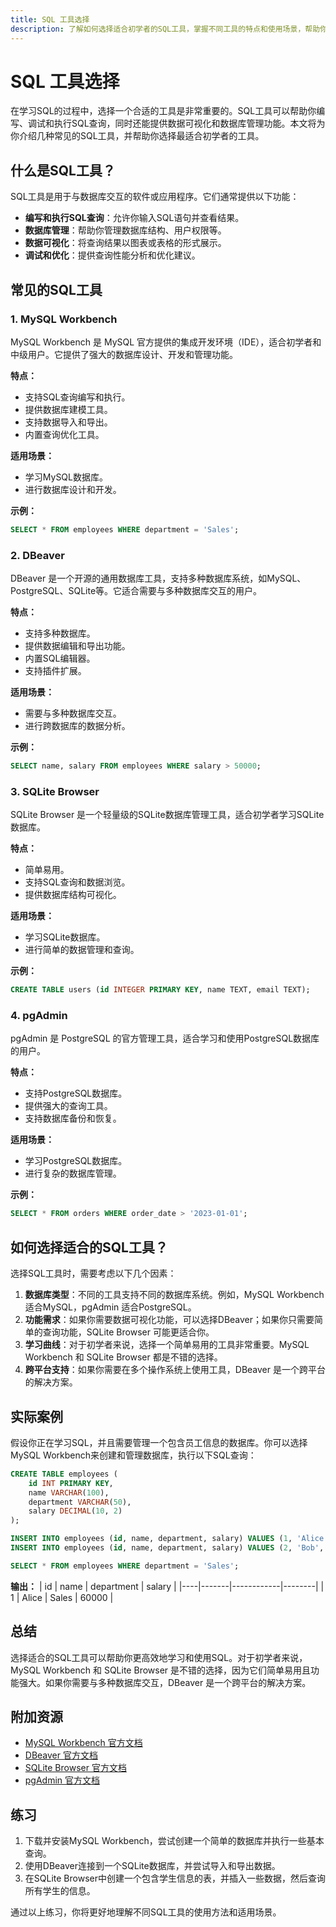 ```yaml
---
title: SQL 工具选择
description: 了解如何选择适合初学者的SQL工具，掌握不同工具的特点和使用场景，帮助你更高效地学习和使用SQL。
---
```


# SQL 工具选择

在学习SQL的过程中，选择一个合适的工具是非常重要的。SQL工具可以帮助你编写、调试和执行SQL查询，同时还能提供数据可视化和数据库管理功能。本文将为你介绍几种常见的SQL工具，并帮助你选择最适合初学者的工具。

## 什么是SQL工具？

SQL工具是用于与数据库交互的软件或应用程序。它们通常提供以下功能：

- **编写和执行SQL查询**：允许你输入SQL语句并查看结果。
- **数据库管理**：帮助你管理数据库结构、用户权限等。
- **数据可视化**：将查询结果以图表或表格的形式展示。
- **调试和优化**：提供查询性能分析和优化建议。

## 常见的SQL工具

### 1. MySQL Workbench

MySQL Workbench 是 MySQL 官方提供的集成开发环境（IDE），适合初学者和中级用户。它提供了强大的数据库设计、开发和管理功能。

**特点：**
- 支持SQL查询编写和执行。
- 提供数据库建模工具。
- 支持数据导入和导出。
- 内置查询优化工具。

**适用场景：**
- 学习MySQL数据库。
- 进行数据库设计和开发。

**示例：**
```sql
SELECT * FROM employees WHERE department = 'Sales';
```

### 2. DBeaver

DBeaver 是一个开源的通用数据库工具，支持多种数据库系统，如MySQL、PostgreSQL、SQLite等。它适合需要与多种数据库交互的用户。

**特点：**
- 支持多种数据库。
- 提供数据编辑和导出功能。
- 内置SQL编辑器。
- 支持插件扩展。

**适用场景：**
- 需要与多种数据库交互。
- 进行跨数据库的数据分析。

**示例：**
```sql
SELECT name, salary FROM employees WHERE salary > 50000;
```

### 3. SQLite Browser

SQLite Browser 是一个轻量级的SQLite数据库管理工具，适合初学者学习SQLite数据库。

**特点：**
- 简单易用。
- 支持SQL查询和数据浏览。
- 提供数据库结构可视化。

**适用场景：**
- 学习SQLite数据库。
- 进行简单的数据管理和查询。

**示例：**
```sql
CREATE TABLE users (id INTEGER PRIMARY KEY, name TEXT, email TEXT);
```

### 4. pgAdmin

pgAdmin 是 PostgreSQL 的官方管理工具，适合学习和使用PostgreSQL数据库的用户。

**特点：**
- 支持PostgreSQL数据库。
- 提供强大的查询工具。
- 支持数据库备份和恢复。

**适用场景：**
- 学习PostgreSQL数据库。
- 进行复杂的数据库管理。

**示例：**
```sql
SELECT * FROM orders WHERE order_date > '2023-01-01';
```

## 如何选择适合的SQL工具？

选择SQL工具时，需要考虑以下几个因素：

1. **数据库类型**：不同的工具支持不同的数据库系统。例如，MySQL Workbench 适合MySQL，pgAdmin 适合PostgreSQL。
2. **功能需求**：如果你需要数据可视化功能，可以选择DBeaver；如果你只需要简单的查询功能，SQLite Browser 可能更适合你。
3. **学习曲线**：对于初学者来说，选择一个简单易用的工具非常重要。MySQL Workbench 和 SQLite Browser 都是不错的选择。
4. **跨平台支持**：如果你需要在多个操作系统上使用工具，DBeaver 是一个跨平台的解决方案。

## 实际案例

假设你正在学习SQL，并且需要管理一个包含员工信息的数据库。你可以选择MySQL Workbench来创建和管理数据库，执行以下SQL查询：

```sql
CREATE TABLE employees (
    id INT PRIMARY KEY,
    name VARCHAR(100),
    department VARCHAR(50),
    salary DECIMAL(10, 2)
);

INSERT INTO employees (id, name, department, salary) VALUES (1, 'Alice', 'Sales', 60000);
INSERT INTO employees (id, name, department, salary) VALUES (2, 'Bob', 'HR', 50000);

SELECT * FROM employees WHERE department = 'Sales';
```

**输出：**
| id | name  | department | salary |
|----|-------|------------|--------|
| 1  | Alice | Sales      | 60000  |

## 总结

选择适合的SQL工具可以帮助你更高效地学习和使用SQL。对于初学者来说，MySQL Workbench 和 SQLite Browser 是不错的选择，因为它们简单易用且功能强大。如果你需要与多种数据库交互，DBeaver 是一个跨平台的解决方案。

## 附加资源

- [MySQL Workbench 官方文档](https://dev.mysql.com/doc/workbench/en/)
- [DBeaver 官方文档](https://dbeaver.io/docs/)
- [SQLite Browser 官方文档](https://sqlitebrowser.org/dl/)
- [pgAdmin 官方文档](https://www.pgadmin.org/docs/)

## 练习

1. 下载并安装MySQL Workbench，尝试创建一个简单的数据库并执行一些基本查询。
2. 使用DBeaver连接到一个SQLite数据库，并尝试导入和导出数据。
3. 在SQLite Browser中创建一个包含学生信息的表，并插入一些数据，然后查询所有学生的信息。

通过以上练习，你将更好地理解不同SQL工具的使用方法和适用场景。